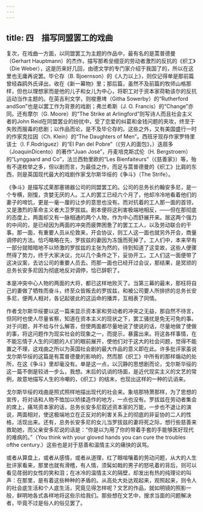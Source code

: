```yaml
---
---
---
```

title: 四　描写同盟罢工的戏曲
---



复次，在戏曲一方面，以同盟罢工为主题的作品中，最有名的是蒿普德曼（Gerhart Hauptmann）的杰作，描写那希垒细亚的劳动者激烈的反抗的《织工》（Die Weber），这是历来好几回，由德文学的专门家介绍于我国了的，所以在这里也无庸再说罢。毕仑存（B. Bjoernson）的《人力以上》，则仅记得单是那前篇曾经森鸥外氏译出，收在《新一幕物》里；那后篇，虽然不及前篇的牧师山格那样，但也以理想家而是他的儿子和女儿为中心，将职工对于资本家荷勒该尔的反抗运动当作主题的。在英吉利文学，则梭惠埤（Githa Sowerby）的“Rutherford andSon”也是以罢工作为背景的戏剧；弗兰希斯（J. O. Francis）的“Change”亦同。还有摩尔（G. Moore）的“The Strike at Arlingford”则写诗人而且社会主义者的John Reid在同盟罢业的纷扰中，受了恋爱的纠葛和金钱问题的夹攻，终至于失败而服毒的悲剧；以作品而论，是不及毕仑存的。这些之外，又有美国盛行一时的作家克拉因（Ch. Klein）的“The Daughters of Men”。西班牙现存作家罗特里该士（I. F.Rodriguez）的“EI Pan del Pobre”（《穷人的面包》，）迭扇多（JoaquinDicento）的著作“Juan José”，丹麦培克斯忒伦（H. Bergstroem）的“Lynggaard and Co”，法兰西勃里欧的“Les Bienfaiteurs”（《慈善家》）等，殆有不遑枚举之多，但以剧而言，为最佳之作，而足与蒿普德曼的《织工》比肩的东西，则是英国现代最大的戏剧作家戈尔斯华绥的《争斗》（The Strife）。

《争斗》是描写忒莱那塞锡器公司的同盟罢工的。公司的总务长约翰安多尼，是一个专横，刚愎，贪婪无厌的人。工人的罢工已经六个月了，他却冷冷地看着他们的妻子的啼饥，更是一毫一厘的让步的意思也没有。而对抗着的工人那一面的首领，又是激烈的革命主义者大卫罗拔兹。剧本便将这利害极端地相反，——但在那彻底的态度上，两面却又有一脉相通的两个人物，作为中心而舒展开来。居这两个强力的中间的，是已经因为两面的冲突而疲弊困惫了的罢工工人，以及劳动联合的干事。那一面，有重要人员从伦敦来，开会协议，则工人这一面也就另外开会，商量调停的方法。恰巧略略在先，罗拔兹的妻因为冻饿而死掉了。工人们中，本来早有一部分就暗暗地不以矫激的罗拔兹的主张为然的，待到知道了这变故，这些人便骤然得了势力，终于大家决议，允以几个条件之下，妥协开工。工人们这一面便带了这决议案，去访公司的重要人员去。而那一面也已经开过会议，那结果，是冥顽的总务长安多尼因为彻底地反对调停，恰已辞职了。

本是冲突中心人物的两面的大将，都已这样地败灭了。当第三幕的最末，那枉将自己的妻做了牺牲而奋斗，终至众皆叛去的罗拔兹，和被公司要人所排挤的总务长安多尼，便两人相对，各记起彼此的这运命的播弄，互相表了同情。

作者戈尔斯华绥要以这一篇来显示资本家和劳动者的冲突之无益，那自然不待言，但同时也使人尽量省察，知道在资本主义的现状之下，罢工骚扰是免无可免的事。对于问题，并不给与什么解答，但使两面都尽量地说了使说的话，尽量地做了使做的事，将这问题作为现实社会的现象之一，而提示，暴露出来。将这各样事情，在不能忘情于人生的问题的人们的眼前展开，使他们对于这大的社会问题，觉得不能置之不理，这戏曲之所以为英国社会剧的最大作品的意义即在此。许多批评家虽说戈尔斯华绥的这篇是有蒿普德曼的影响的，然而那《织工》中所有的那样煽动的处所，在这《争斗》里却毫没有。单是这一点，以沉静的思想剧而论，戈尔斯华绥的这一篇不倒是较进一步么，我想。末后的讥诮的场面，是近代现实主义的文艺的常例，故意地描写人生的冷嘲的，《织工》的结末，也现出这样的一种的讥诮来。

戈尔斯华绥的戏曲是照式照样地描出现代的社会来。象培那特萧那样，为了思想的宣传，将对话和人物不恤加以矫揉造作的地方，一点也没有。罗拔兹在劳动者集会的席上，痛骂资本家的话，总务长安多尼叙述资本家的万能，一步也不退让的演说，两面相对，使这极端地立在正反对的利害关系上的彻底的非妥协的二人的性格，活现出来。还有，总务长安多尼的女儿当罗拔兹的妻将死之际，想行些慈善来救助她，而父亲安多尼说的话是：“你是以为用了你的带着手套的手能够医好现代的难病的。”（You think with your gloved hands you can cure the troubles ofthe century.）这些也是对于慈善和温情主义的痛快的讽骂。

或者从算盘上，或者从感情，或者从道理，红了眼喧嚷着的劳动问题，从大的人生批评家看来，那里也就有滑稽，有人情，须髯如戟的男子的怒吼着的背后，则可以看见荏弱的女性的笑和泪；在冰冷的温情主义的隔壁，却发出有热的纯理论的叫声：在那里，是有着这些种种的矛盾的。从高处大处达观起来，观照起来，则令人的社会底生活和个人底生活，究竟见得怎样呢？文艺的作品，就如明镜的照影一般，鲜明地各式各样地将这些示给我们。那些想在文艺中，搜求当面的问题解决者，毕竟不过是俗人的俗见罢了。